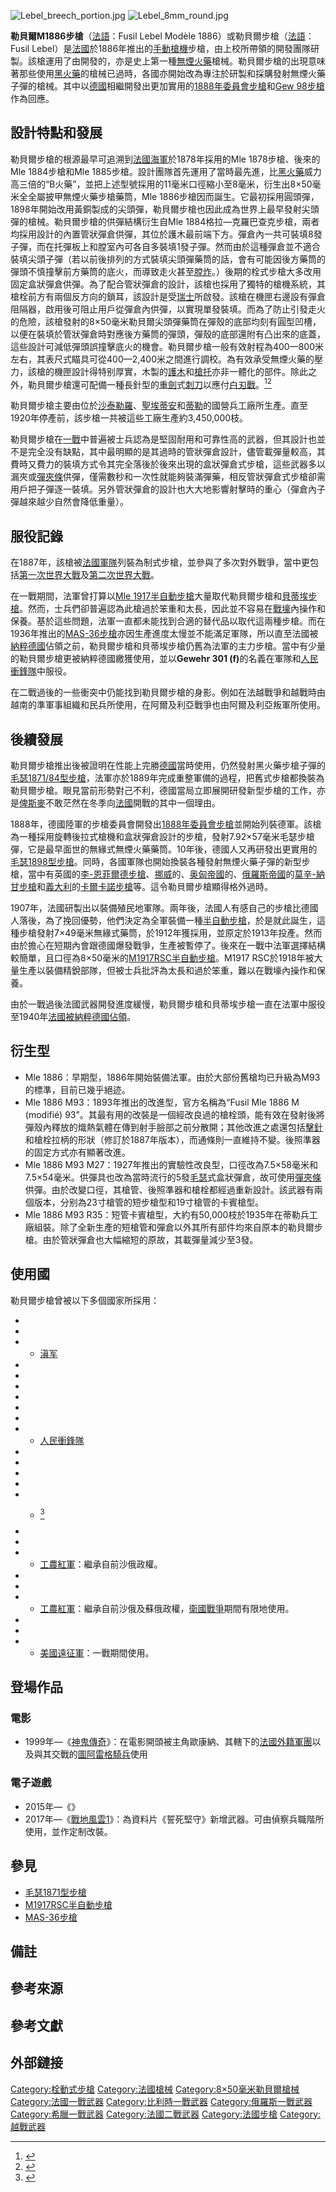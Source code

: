 {{noteTA
|G1=軍事
|G2=長度單位
|G3=Firearms
|1=zh:槍機;zh-cn:枪栓;zh-tw:槍機;
|2=:zh::手動式槍機;zh-cn:栓动式枪栓;zh-tw:手動式槍機;
|3=zh:手動槍機;zh-cn:栓动枪栓;zh-tw:手動槍機;
|4=zh:手動步槍;zh-cn:栓式步枪;zh-tw:手動步槍;
}}
{{Infobox Weapon
|name= 勒貝爾M1886
|image= File:Lebel Mle. 1886.JPG
|image_size= 300px
|caption= 現收藏於瑞典陸軍博物館的勒貝爾M1886步槍
|origin= {{flagcountry|French Third Republic}}
|type= [[手動槍機|手動槍機]][[步槍|步槍]]
<!-- 種類選擇 -->
|is_ranged= YES
|is_bladed=
|is_explosive=
|is_artillery=
|is_vehicle=
|is_missile=
|is_UK=
<!-- 服役記錄 -->
|service= 1887—1940年
|used_by=
|wars= [[義和團運動|義和團運動]]<br/>[[法國|法國]]殖民戰爭<br/>{{tsl|en|Monegasque Revolution||摩納哥革命}}<br/>[[民國軍閥|民國軍閥]]戰爭<br/>[[一戰|一戰]]<br/>[[俄國內戰|俄國內戰]]<br/>[[蘇波戰爭|蘇波戰爭]]<br/>[[西班牙內戰|西班牙內戰]]<br/>[[二戰|二戰]]<br/>[[蘇德戰爭|蘇德戰爭]]<br/>[[法越戰爭|法越戰爭]]<br/>[[越南戰爭|越南戰爭]]<br/>[[阿爾及利亞戰爭|阿爾及利亞戰爭]]<br/>[[伊拉克戰爭|伊拉克戰爭]]
<!-- 生產歷史 -->
|designer= 勒貝爾帶領的團隊
|design_date= 1885年
|manufacturer= 法國國營兵工廠（[[沙泰勒羅|沙泰勒羅]]、[[聖埃蒂安|聖埃蒂安]]、[[蒂勒|蒂勒]]）
|unit_cost=
|production_date= 1887—1920年
|number= 3,450,000把
|variants=
<!-- 基本規格 -->
|spec_label=
|weight= 4.41公斤（上彈）<br/>4.18公斤（空槍）
|length= 130厘米
|part_length= 80厘米
|width=
|height=
|diameter=
|wingspan=
|crew=
<!-- 投射武器規格 -->
|cartridge= {{tsl|en|8mm Lebel|8×50毫米勒貝爾彈}}
|caliber= 8毫米
|barrels=
|action= [[手動槍機|旋轉後拉式槍機]]
|mode= {{tsl|en|Repeating rifle|連發步槍|連發}}
|velocity= 610—700米／秒
|energy=
|range= 400米
|max_range= 1,800米
|feed= 8發管狀[[彈匣|彈倉]]（若算上托彈板上和膛室內的額外兩發子彈合共為10發）
|sights= [[機械瞄具|機械瞄具]]
}}

[[File:Lebel_breech_portion.jpg|thumb]]
[[File:Lebel_8mm_round.jpg|thumb]]

'''勒貝爾M1886步槍'''（[[法語|法語]]：Fusil Lebel Modèle 1886）或勒貝爾步槍（[[法語|法語]]：Fusil Lebel）是[[法國|法國]]於1886年推出的[[手動槍機|手動槍機]]步槍，由{{tsl|en|Nicolas Lebel|尼古拉斯·勒貝爾}}上校所帶領的開發團隊研製。該槍運用了由{{tsl|en|Paul Vieille|保羅·維埃那}}開發的{{tsl|en|Poudre B|B火藥}}，亦是史上第一種[[無煙火藥|無煙火藥]]槍械。勒貝爾步槍的出現意味著那些使用[[黑火藥|黑火藥]]的槍械已過時，各國亦開始改為專注於研製和採購發射無煙火藥子彈的槍械。其中以[[德國|德國]]相繼開發出更加實用的[[Gewehr_88步槍|1888年委員會步槍]]和[[Gew_98步槍|Gew 98步槍]]作為回應。{{noteTag|Youtube； First Modern Military Rifle: The Modele 1886 Lebel ,觀看槍機構造及裝填子彈流程}}

==設計特點和發展==
勒貝爾步槍的根源最早可追溯到[[法國海軍|法國海軍]]於1878年採用的Mle 1878步槍、後來的Mle 1884步槍和Mle 1885步槍。設計團隊首先運用了當時最先進，比[[黑火藥|黑火藥]]威力高三倍的“B火藥”，並把上述型號採用的11毫米口徑縮小至8毫米，衍生出8×50毫米全全屬披甲無煙火藥步槍藥筒，Mle 1886步槍因而誕生。它最初採用圓頭彈，1898年開始改用黃銅製成的尖頭彈，勒貝爾步槍也因此成為世界上最早發射尖頭彈的槍械。勒貝爾步槍的供彈結構衍生自Mle 1884格拉—克羅巴查克步槍，兩者均採用{{tsl|en|Alfred von Kropatschek|阿爾弗雷德·馮·克羅巴查克}}設計的內置管狀彈倉供彈，其位於護木最前端下方。彈倉內一共可裝填8發子彈，而在托彈板上和膛室內可各自多裝填1發子彈。然而由於這種彈倉並不適合裝填尖頭子彈（若以前後排列的方式裝填尖頭彈藥筒的話，會有可能因後方藥筒的彈頭不慎撞擊前方藥筒的底火，而導致走火甚至[[膛炸|膛炸]]。）後期的栓式步槍大多改用固定盒狀彈倉供彈。為了配合管狀彈倉的設計，該槍也採用了獨特的槍機系統，其槍栓前方有兩個反方向的鎖耳，該設計是受[[瑞士|瑞士]]{{tsl|en|Vetterli rifle|維塔利步槍}}所啟發。該槍在機匣右邊設有彈倉阻隔器，啟用後可阻止用戶從彈倉內供彈，以實現單發裝填。而為了防止引發走火的危險，該槍發射的8×50毫米勒貝爾尖頭彈藥筒在彈殼的底部均刻有圓型凹槽，以便在裝填於管狀彈倉時對應後方藥筒的彈頭，彈殼的底部還附有凸出來的底蓋，這些設計可減低彈頭誤撞擊底火的機會。勒貝爾步槍一般有效射程為400—800米左右，其表尺式瞄具可從400—2,400米之間進行調校。為有效承受無煙火藥的壓力，該槍的機匣設計得特别厚實，木製的[[護木|護木]]和[[槍托|槍托]]亦非一體化的部件。除此之外，勒貝爾步槍還可配備一種長針型的[[重劍|重劍]]式[[刺刀|刺刀]]以應付[[白刃戰|白刃戰]]。<ref>{{cite web |title=Arquebuse Genève - Fusil Lebel modèle 1886 |url=https://www.arquebuse.ch/gen_pages.php?f=musee_fusil_lebel_1886.txt |website=www.arquebuse.ch |accessdate=2021-10-09}}</ref><ref>{{cite web |title=fusil (arme) |url=http://www.alienor.org/collections-des-musees/fiche-objet-5568-fusil-arme |website=Alienor.org |language=fr}}</ref>

勒貝爾步槍主要由位於[[沙泰勒羅|沙泰勒羅]]、[[聖埃蒂安|聖埃蒂安]]和[[蒂勒|蒂勒]]的國營兵工廠所生產。直至1920年停產前，該步槍一共被這些工廠生產約3,450,000枝。

勒貝爾步槍在[[一戰|一戰]]中普遍被士兵認為是堅固耐用和可靠性高的武器，但其設計也並不是完全没有缺點，其中最明顯的是其過時的管狀彈倉設計，儘管載彈量較高，其費時又費力的裝填方式令其完全落後於後來出現的盒狀彈倉式步槍，這些武器多以漏夾或[[彈夾條|彈夾條]]供彈，僅需數秒和一次性就能夠裝滿彈藥，相反管狀彈倉式步槍卻需用戶把子彈逐一裝填。另外管狀彈倉的設計也大大地影響射擊時的重心（彈倉內子彈越來越少自然會降低重量）。

==服役記錄==
在1887年，該槍被[[法國軍隊|法國軍隊]]列裝為制式步槍，並參與了多次對外戰爭，當中更包括[[第一次世界大戰|第一次世界大戰]]及[[第二次世界大戰|第二次世界大戰]]。

在一戰期間，法軍曾打算以[[M1917RSC半自動步槍|Mle 1917半自動步槍]]大量取代勒貝爾步槍和[[貝蒂埃步槍|貝蒂埃步槍]]。然而，士兵們卻普遍認為此槍過於笨重和太長，因此並不容易在[[戰壕|戰壕]]內操作和保養。基於這些問題，法軍一直都未能找到合適的替代品以取代這兩種步槍。而在1936年推出的[[MAS-36步槍|MAS-36步槍]]亦因生產進度太慢並不能滿足軍隊，所以直至法國被[[納粹德國|納粹德國]]佔領之前，勒貝爾步槍和貝蒂埃步槍仍舊為法軍的主力步槍。當中有少量的勒貝爾步槍更被納粹德國繳獲使用，並以'''Gewehr 301 (f)'''的名義在軍隊和[[人民衝鋒隊|人民衝鋒隊]]中服役。

在二戰過後的一些衝突中仍能找到勒貝爾步槍的身影。例如在法越戰爭和越戰時由越南的準軍事組織和民兵所使用，在阿爾及利亞戰爭也由阿爾及利亞叛軍所使用。

==後續發展==
勒貝爾步槍推出後被證明在性能上完勝[[德意志帝國|德國]]當時使用，仍然發射黑火藥步槍子彈的[[毛瑟1871型步槍|毛瑟1871/84型步槍]]，法軍亦於1889年完成重整軍備的過程，把舊式步槍都換裝為勒貝爾步槍。眼見當前形勢對己不利，德國當局立即展開研發新型步槍的工作，亦是[[俾斯麥|俾斯麥]]不敢茫然在冬季向[[法蘭西第三共和國|法國]]開戰的其中一個理由。

1888年，德國陸軍的步槍委員會開發出[[Gew88步槍|1888年委員會步槍]]並開始列裝德軍。該槍為一種採用旋轉後拉式槍機和盒狀彈倉設計的步槍，發射7.92×57毫米毛瑟步槍彈，它是最早面世的無緣式無煙火藥藥筒。10年後，德國人又再研發出更實用的[[Gew_98步槍|毛瑟1898型步槍]]。同時，各國軍隊也開始換裝各種發射無煙火藥子彈的新型步槍，當中有英國的[[李-恩菲爾德步槍|李-恩菲爾德步槍]]、[[挪威|挪威]]的{{tsl|en|Krag–Jørgensen|卡拉格—約根森步槍}}、[[奥匈帝國|奥匈帝國]]的{{tsl|en|Mannlicher 1895|曼利夏1895型步槍}}、[[俄羅斯帝國|俄羅斯帝國]]的[[莫辛-納甘步槍|莫辛-納甘步槍]]和[[意大利王國_(1861年–1946年)|義大利]]的[[卡爾卡諾步槍|卡爾卡諾步槍]]等。這令勒貝爾步槍顯得格外過時。

1907年，法國研製出{{tsl|en|Berthier Rifle|貝蒂埃步槍}}以裝備殖民地軍隊。兩年後，法國人有感自己的步槍比德國人落後，為了挽回優勢，他們決定為全軍裝備一種[[半自動步槍|半自動步槍]]，於是{{tsl|en|Meunier rifle|穆尼耶步槍}}就此誕生，這種步槍發射7×49毫米無緣式藥筒，於1912年獲採用，並原定於1913年投產。然而由於擔心在短期內會跟德國爆發戰爭，生產被暫停了。後來在一戰中法軍選擇結構較簡單，且口徑為8×50毫米的[[M1917RSC半自動步槍|M1917RSC半自動步槍]]。M1917 RSC於1918年被大量生產以裝備精銳部隊，但被士兵批評為太長和過於笨重，難以在戰壕內操作和保養。

由於一戰過後法國武器開發進度緩慢，勒貝爾步槍和貝蒂埃步槍一直在法軍中服役至1940年[[法國戰役|法國被納粹德國佔領]]。

==衍生型==
* Mle 1886：早期型，1886年開始裝備法軍。由於大部份舊槍均已升級為M93的標準，目前已幾乎絕迹。
* Mle 1886 M93：1893年推出的改進型，官方名稱為“Fusil Mle 1886 M (modifié) 93”。其最有用的改裝是一個經改良過的槍栓頭，能有效在發射後將彈殼內釋放的熾熱氣體在傳到射手臉部之前分散開；其他改進之處還包括[[擊針|擊針]]和槍栓拉柄的形狀（修訂於1887年版本），而通條則一直維持不變。後照準器的固定方式亦有顯著改進。
* Mle 1886 M93 M27：1927年推出的實驗性改良型，口徑改為7.5×58毫米和7.5×54毫米。供彈具也改為當時流行的5發[[毛瑟|毛瑟]]式盒狀彈倉，故可使用[[彈夾條|彈夾條]]供彈。由於改變口徑，其槍管、後照準器和槍栓都經過重新設計。該武器有兩個版本，分别為23寸槍管的短步槍型和19寸槍管的卡賓槍型。
* Mle 1886 M93 R35：短管卡賓槍型，大約有50,000枝於1935年在蒂勒兵工廠組裝。除了全新生產的短槍管和彈倉以外其所有部件均來自原本的勒貝爾步槍。由於管狀彈倉也大幅縮短的原故，其載彈量減少至3發。

== 使用國 ==
勒貝爾步槍曾被以下多個國家所採用：
* {{flagcountry|Algeria}}
* {{flagcountry|Belgium}}
* {{flagcountry|Republic of China}}
** [[滇军|滇军]]
* {{flagcountry|Czechoslovakia}}
* {{flagcountry|Ethiopian Empire}}
* {{flagcountry|French Third Republic}}
* {{flagcountry|Free France}}
* {{flagcountry|Vichy France}}
* {{flagcountry|Georgia}}
* {{flagcountry|Nazi Germany}}
** [[人民衝鋒隊|人民衝鋒隊]]
* {{flagcountry|Kingdom of Greece}}
* {{flagcountry|Kingdom of Hejaz}}
* {{flagcountry|Kingdom of Italy}}
* {{flagcountry|Lebanon}}
* {{flagcountry|Monaco}}
** {{tsl|en|Compagnie des Carabiniers du Prince|王太子槍騎兵中隊}}<ref>{{cite book |last=Giletta|first=Jacques|title=Les Gardes Personnelles des Princes de Monaco |year=2005 |edition=1st |publisher=Taurus Editions|location= |isbn=2 912976-04-9}}</ref>
* {{flagcountry|Second Polish Republic}}
* {{flagcountry|Russian Empire}}
* {{flagcountry|Soviet Russia}}
** [[蘇聯紅軍|工農紅軍]]：繼承自前沙俄政權。
* {{flagcountry|Kingdom of Romania}}
* {{flagcountry|Kingdom of Serbia}}
* {{flagcountry|Soviet Union}}
** [[蘇聯紅軍|工農紅軍]]：繼承自前沙俄及蘇俄政權，[[蘇德戰爭|衛國戰爭]]期間有限地使用。
* {{flagcountry|Spanish Republic}}
* {{flagcountry|Switzerland}}
* {{flagcountry|United States|1912}}
** [[美國遠征軍|美國遠征軍]]：一戰期間使用。

==登場作品==
{{NoteTA
|G1=Game
}}
===電影===
* 1999年—《[[神鬼傳奇|神鬼傳奇]]》：在電影開頭被主角歐康納、其轄下的[[法國外籍軍團|法國外籍軍團]]以及與其交戰的[[圖阿雷格人|圖阿雷格騎兵]]使用
===電子遊戲===
* 2015年—《{{tsl|en|Verdun (video game)|凡爾登 (遊戲)|凡爾登}}》
* 2017年—《[[戰地風雲1|戰地風雲1]]》：為資料片《誓死堅守》新增武器。可由偵察兵職階所使用，並作定制改裝。

== 參見 ==
* [[毛瑟1871型步槍|毛瑟1871型步槍]]
* [[M1917RSC半自動步槍|M1917RSC半自動步槍]]
* [[MAS-36步槍|MAS-36步槍]]

==備註==
{{notefoot}}
==參考來源==
{{Reflist|2}}
==參考文獻==
{{refbegin}}
==外部鏈接==



{{一戰法國步兵槍械}}
{{一戰俄羅斯步兵槍械}}
{{二戰法國步兵槍械}}
{{北伐至抗戰時期中華民國步兵武器裝備}}

[[Category:栓動式步槍|Category:栓動式步槍]]
[[Category:法國槍械|Category:法國槍械]]
[[Category:8×50毫米勒貝爾槍械|Category:8×50毫米勒貝爾槍械]]
[[Category:法國一戰武器|Category:法國一戰武器]]
[[Category:比利時一戰武器|Category:比利時一戰武器]]
[[Category:俄羅斯一戰武器|Category:俄羅斯一戰武器]]
[[Category:希臘一戰武器|Category:希臘一戰武器]]
[[Category:法國二戰武器|Category:法國二戰武器]]
[[Category:法國步槍|Category:法國步槍]]
[[Category:越戰武器|Category:越戰武器]]